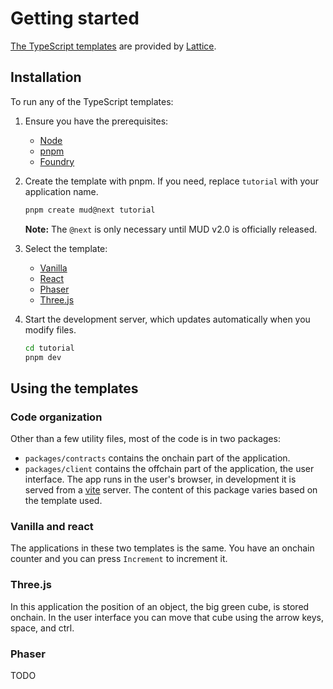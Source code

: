 # Getting started

[The TypeScript templates](https://github.com/latticexyz/mud/tree/main/templates) are provided by [Lattice](https://lattice.xyz/).

## Installation

To run any of the TypeScript templates:

1. Ensure you have the prerequisites:

   - [Node](https://nodejs.org/en/download/package-manager)
   - [pnpm](https://pnpm.io/installation)
   - [Foundry](https://book.getfoundry.sh/getting-started/installation)

1. Create the template with pnpm.
   If you need, replace `tutorial` with your application name.

   ```sh copy
   pnpm create mud@next tutorial
   ```

   **Note:** The `@next` is only necessary until MUD v2.0 is officially released.

1. Select the template:

   - [Vanilla](./vanilla)
   - [React](./react)
   - [Phaser](./phaser)
   - [Three.js](./three)

1. Start the development server, which updates automatically when you modify files.

   ```sh copy
   cd tutorial
   pnpm dev
   ```

## Using the templates

### Code organization

Other than a few utility files, most of the code is in two packages:

- `packages/contracts` contains the onchain part of the application.
- `packages/client` contains the offchain part of the application, the user interface.
  The app runs in the user's browser, in development it is served from a [vite](https://vitejs.dev/) server.
  The content of this package varies based on the template used.

### Vanilla and react

The applications in these two templates is the same.
You have an onchain counter and you can press `Increment` to increment it.

### Three.js

In this application the position of an object, the big green cube, is stored onchain.
In the user interface you can move that cube using the arrow keys, space, and ctrl.

### Phaser

TODO
